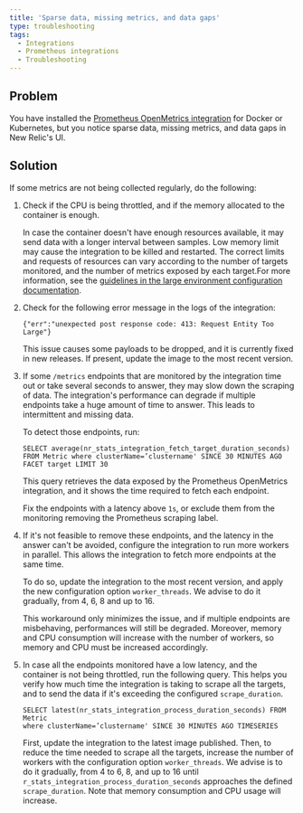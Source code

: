 ```yaml
---
title: 'Sparse data, missing metrics, and data gaps'
type: troubleshooting
tags:
  - Integrations
  - Prometheus integrations
  - Troubleshooting
---
```


## Problem

You have installed the [Prometheus OpenMetrics integration](/docs/integrations/prometheus-integrations/install-configure-openmetrics/install-update-or-uninstall-your-prometheus-openmetrics-integration) for Docker or Kubernetes, but you notice sparse data, missing metrics, and data gaps in New Relic's UI.

## Solution

If some metrics are not being collected regularly, do the following:

1. Check if the CPU is being throttled, and if the memory allocated to the container is enough.

   In case the container doesn't have enough resources available, it may send data with a longer interval between samples. Low memory limit may cause the integration to be killed and restarted. The correct limits and requests of resources can vary according to the number of targets monitored, and the number of metrics exposed by each target.For more information, see the [guidelines in the large environment configuration documentation](/docs/integrations/prometheus-integrations/install-configure-openmetrics/configure-prometheus-openmetrics-integrations).
2. Check for the following error message in the logs of the integration:

   ```
   {"err":"unexpected post response code: 413: Request Entity Too Large"}
   ```

   This issue causes some payloads to be dropped, and it is currently fixed in new releases. If present, update the image to the most recent version.
3. If some `/metrics` endpoints that are monitored by the integration time out or take several seconds to answer, they may slow down the scraping of data. The integration's performance can degrade if multiple endpoints take a huge amount of time to answer. This leads to intermittent and missing data.

   To detect those endpoints, run:

   ```
   SELECT average(nr_stats_integration_fetch_target_duration_seconds) 
   FROM Metric where clusterName=’clustername' SINCE 30 MINUTES AGO FACET target LIMIT 30
   ```

   This query retrieves the data exposed by the Prometheus OpenMetrics integration, and it shows the time required to fetch each endpoint.

   Fix the endpoints with a latency above `1s`, or exclude them from the monitoring removing the Prometheus scraping label.
4. If it's not feasible to remove these endpoints, and the latency in the answer can't be avoided, configure the integration to run more workers in parallel. This allows the integration to fetch more endpoints at the same time.

   To do so, update the integration to the most recent version, and apply the new configuration option `worker_threads`. We advise to do it gradually, from 4, 6, 8 and up to 16.

   This workaround only minimizes the issue, and if multiple endpoints are misbehaving, performances will still be degraded. Moreover, memory and CPU consumption will increase with the number of workers, so memory and CPU must be increased accordingly.
5. In case all the endpoints monitored have a low latency, and the container is not being throttled, run the following query. This helps you verify how much time the integration is taking to scrape all the targets, and to send the data if it's exceeding the configured `scrape_duration`.

   ```
   SELECT latest(nr_stats_integration_process_duration_seconds) FROM Metric
   where clusterName=’clustername' SINCE 30 MINUTES AGO TIMESERIES
   ```

   First, update the integration to the latest image published. Then, to reduce the time needed to scrape all the targets, increase the number of workers with the configuration option `worker_threads`. We advise is to do it gradually, from 4 to 6, 8, and up to 16 until `r_stats_integration_process_duration_seconds` approaches the defined `scrape_duration`. Note that memory consumption and CPU usage will increase.
